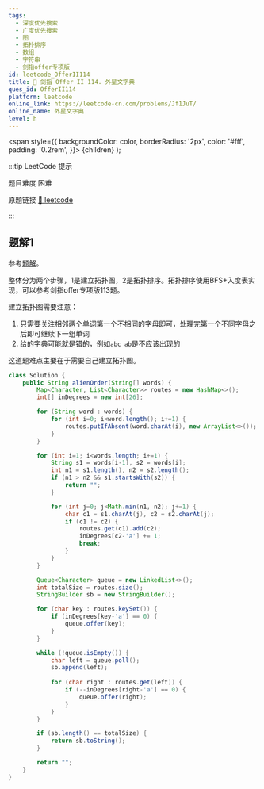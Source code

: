 ```yaml
---
tags:
  - 深度优先搜索
  - 广度优先搜索
  - 图
  - 拓扑排序
  - 数组
  - 字符串
  - 剑指offer专项版
id: leetcode_OfferII114
title: 🔴 剑指 Offer II 114. 外星文字典
ques_id: OfferII114
platform: leetcode
online_link: https://leetcode-cn.com/problems/Jf1JuT/
online_name: 外星文字典
level: h
---
```


  <span
    style={{
      backgroundColor: color,
      borderRadius: '2px',
      color: '#fff',
      padding: '0.2rem',
    }}>
    {children}
  </span>
);

:::tip LeetCode 提示

题目难度 <Highlight color="#ff375f">困难</Highlight>

原题链接 [🔗 leetcode](https://leetcode-cn.com/problems/Jf1JuT/)

:::

## 题解1

参考[题解](https://leetcode-cn.com/problems/Jf1JuT/solution/tu-bfstuo-bu-pai-xu-suan-fa-by-sloanchen-08qb/)。

整体分为两个步骤，1是建立拓扑图，2是拓扑排序。拓扑排序使用BFS+入度表实现，可以参考剑指offer专项版113题。

建立拓扑图需要注意：
1. 只需要关注相邻两个单词第一个不相同的字母即可，处理完第一个不同字母之后即可继续下一组单词
2. 给的字典可能就是错的，例如`abc ab`是不应该出现的

这道题难点主要在于需要自己建立拓扑图。

```java
class Solution {
    public String alienOrder(String[] words) {
        Map<Character, List<Character>> routes = new HashMap<>();
        int[] inDegrees = new int[26];

        for (String word : words) {
            for (int i=0; i<word.length(); i+=1) {
                routes.putIfAbsent(word.charAt(i), new ArrayList<>());
            }
        }

        for (int i=1; i<words.length; i+=1) {
            String s1 = words[i-1], s2 = words[i];
            int n1 = s1.length(), n2 = s2.length();
            if (n1 > n2 && s1.startsWith(s2)) {
                return "";
            }

            for (int j=0; j<Math.min(n1, n2); j+=1) {
                char c1 = s1.charAt(j), c2 = s2.charAt(j);
                if (c1 != c2) {
                    routes.get(c1).add(c2);
                    inDegrees[c2-'a'] += 1;
                    break;
                }
            }
        }

        Queue<Character> queue = new LinkedList<>();
        int totalSize = routes.size();
        StringBuilder sb = new StringBuilder();

        for (char key : routes.keySet()) {
            if (inDegrees[key-'a'] == 0) {
                queue.offer(key);
            }
        }

        while (!queue.isEmpty()) {
            char left = queue.poll();
            sb.append(left);
            
            for (char right : routes.get(left)) {
                if (--inDegrees[right-'a'] == 0) {
                    queue.offer(right);
                }
            }
        }

        if (sb.length() == totalSize) {
            return sb.toString();
        }

        return "";
    }
}
```
